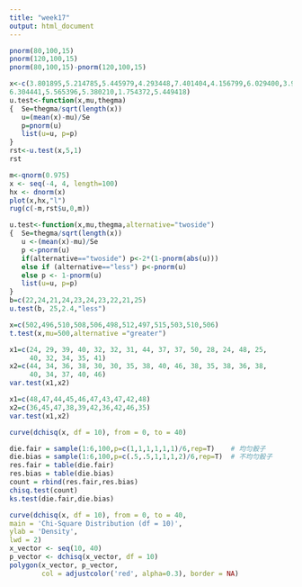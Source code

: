 ```yaml
---
title: "week17"
output: html_document
---
```


```r
pnorm(80,100,15)
pnorm(120,100,15)
pnorm(80,100,15)-pnorm(120,100,15)
```

```r
x<-c(3.801895,5.214785,5.445979,4.293448,7.401404,4.156799,6.029400,3.982314,3.605331,4.707879,4.087529,4.635022,5.597247,3.889285,6.268631,
6.304441,5.565396,5.380210,1.754372,5.449418)
u.test<-function(x,mu,thegma)
{  Se=thegma/sqrt(length(x))
   u=(mean(x)-mu)/Se
   p=pnorm(u)
   list(u=u, p=p)
}
rst<-u.test(x,5,1)
rst
```
```r
m<-qnorm(0.975)
x <- seq(-4, 4, length=100)
hx <- dnorm(x)
plot(x,hx,"l")
rug(c(-m,rst$u,0,m))
```

```r
u.test<-function(x,mu,thegma,alternative="twoside")
{  Se=thegma/sqrt(length(x))
   u <-(mean(x)-mu)/Se
   p <-pnorm(u)
   if(alternative=="twoside") p<-2*(1-pnorm(abs(u)))
   else if (alternative=="less") p<-pnorm(u)
   else p <- 1-pnorm(u)
   list(u=u, p=p)
}
b=c(22,24,21,24,23,24,23,22,21,25)
u.test(b, 25,2.4,"less")
```
```r
x=c(502,496,510,508,506,498,512,497,515,503,510,506)
t.test(x,mu=500,alternative ="greater")    
```
```r
x1=c(24, 29, 39, 40, 32, 32, 31, 44, 37, 37, 50, 28, 24, 48, 25, 
     40, 32, 34, 35, 41)
x2=c(44, 34, 36, 38, 30, 30, 35, 38, 40, 46, 38, 35, 38, 36, 38, 
     40, 34, 37, 40, 46)
var.test(x1,x2)
```
```r
x1=c(48,47,44,45,46,47,43,47,42,48)
x2=c(36,45,47,38,39,42,36,42,46,35)
var.test(x1,x2)
```
```r
curve(dchisq(x, df = 10), from = 0, to = 40)
```
```r
die.fair = sample(1:6,100,p=c(1,1,1,1,1,1)/6,rep=T)    # 均匀骰子
die.bias = sample(1:6,100,p=c(.5,.5,1,1,1,2)/6,rep=T)  # 不均匀骰子
res.fair = table(die.fair)
res.bias = table(die.bias)
count = rbind(res.fair,res.bias)
chisq.test(count)
ks.test(die.fair,die.bias) 
```
```r
curve(dchisq(x, df = 10), from = 0, to = 40,
main = 'Chi-Square Distribution (df = 10)',
ylab = 'Density',
lwd = 2)
x_vector <- seq(10, 40)
p_vector <- dchisq(x_vector, df = 10)
polygon(x_vector, p_vector,
        col = adjustcolor('red', alpha=0.3), border = NA)

```


